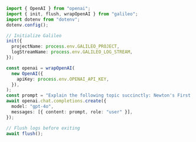 ```typescript TypeScript
import { OpenAI } from "openai";
import { init, flush, wrapOpenAI } from "galileo";
import dotenv from "dotenv";
dotenv.config();

// Initialize Galileo
init({
  projectName: process.env.GALILEO_PROJECT,
  logStreamName: process.env.GALILEO_LOG_STREAM,
});

const openai = wrapOpenAI(
  new OpenAI({
    apiKey: process.env.OPENAI_API_KEY,
  }),
);
const prompt = "Explain the following topic succinctly: Newton's First Law";
await openai.chat.completions.create({
  model: "gpt-4o",
  messages: [{ content: prompt, role: "user" }],
});

// Flush logs before exiting
await flush();
```
